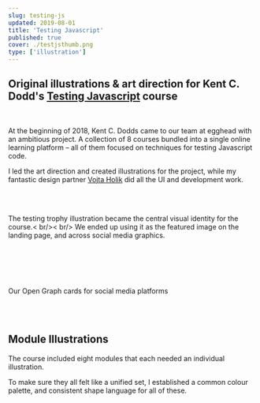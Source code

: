 ```yaml
---
slug: testing-js
updated: 2019-08-01
title: 'Testing Javascript'
published: true
cover: ./testjsthumb.png
type: ['illustration']
---
```


<h2>Original illustrations & art direction for Kent C. Dodd's <a noTip href="https://testingjavascript.com/">Testing Javascript</a> course</h2>

<br />

<ImageGrid>

<BasicImage width="400px" src="https://res.cloudinary.com/dg3gyk0gu/image/upload/c_scale,w_350/v1589126580/maggieappleton.com/testing-js/TestingTrophy_Main.png" />

<p style={{width: '30%'}}>At the beginning of 2018, Kent C. Dodds came to our team at egghead with an ambitious project. A collection of 8 courses bundled into a single online learning platform – all of them focused on techniques for testing Javascript code. 

I led the art direction and created illustrations for the project, while my fantastic design partner <a href="https://vojta.io/">Vojta Holik</a> did all the UI and development work.</p>

</ImageGrid>

<br />
<br />

<FullWidth2Col height="900px" bgColor="#2F2E37">

<BasicImage src="https://res.cloudinary.com/dg3gyk0gu/image/upload/c_scale,w_990/v1589126594/maggieappleton.com/testing-js/TestingJSLanding.png" />

<p>The testing trophy illustration became the central visual identity for the course.< br/>< br/>
We ended up using it as the featured image on the landing page, and across social media graphics.</p>

</FullWidth2Col>

<br />
<br />

<Center>

<BasicImage src="https://res.cloudinary.com/dg3gyk0gu/image/upload/c_scale,w_470/v1589126579/maggieappleton.com/testing-js/CodeBits_1_2x.png" />


</Center>

<br />
<br />

<FullWidth2Col height="400px" bgColor="#2F2E37">

<BasicImage src="https://res.cloudinary.com/dg3gyk0gu/image/upload/c_scale,w_920/v1589126581/maggieappleton.com/testing-js/TestJS_Twitter.png" />

<p>Our Open Graph cards for social media platforms</p>

</FullWidth2Col>

<br />
<br />

## Module Illustrations

The course included eight modules that each needed an individual illustration.

<BasicImage src="https://res.cloudinary.com/dg3gyk0gu/image/upload/v1589126582/maggieappleton.com/testing-js/Courses_Mockup.png" />

To make sure they all felt like a unified set, I established a common colour palette, and consistent shape language for all of these.

<br />

<ThreeImageGrid>

<BasicImage width="280px" src="https://res.cloudinary.com/dg3gyk0gu/image/upload/c_scale,w_400/v1589126559/maggieappleton.com/testing-js/txmodule6.png" />

<BasicImage width="280px" src="https://res.cloudinary.com/dg3gyk0gu/image/upload/c_scale,w_400/v1589126559/maggieappleton.com/testing-js/txmodule3.png" />

<BasicImage width="280px" src="https://res.cloudinary.com/dg3gyk0gu/image/upload/c_scale,w_400/v1589126559/maggieappleton.com/testing-js/txmodule2.png" />

<BasicImage width="280px" src="https://res.cloudinary.com/dg3gyk0gu/image/upload/c_scale,w_400/v1589126560/maggieappleton.com/testing-js/txmodule5.png" />

<BasicImage width="280px" src="https://res.cloudinary.com/dg3gyk0gu/image/upload/c_scale,w_400/v1589126561/maggieappleton.com/testing-js/txmodule8.png" />

<BasicImage width="280px" src="https://res.cloudinary.com/dg3gyk0gu/image/upload/c_scale,w_400/v1589126559/maggieappleton.com/testing-js/txmodule1.png" />

</ThreeImageGrid>
